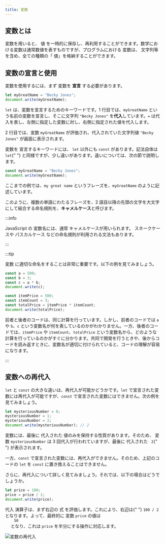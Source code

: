 ```yaml
---
title: 変数
---
```


## <Term type="javascriptVariable">変数</Term>とは

<p>
  <Term type="javascriptVariable">変数</Term>を用いると、
  <Term type="javascriptValue">値</Term>
  を一時的に保存し、再利用することができます。数学における変数は通常数値を表すものですが、プログラムにおける
  <Term type="javascriptVariable">変数</Term>は、
  <Term type="javascriptString">文字列</Term>等を含め、全ての種類の「
  <Term type="javascriptValue">値</Term>」を格納することができます。
</p>

## <Term type="javascriptVariable">変数</Term>の<Term type="javascriptDeclaration">宣言</Term>と使用

<p>
  <Term type="javascriptVariable">変数</Term>を使用するには、まず
  <Term type="javascriptVariable">変数</Term>を<Term type="javascriptDeclaration">
    <strong>宣言</strong>
  </Term>
  する必要があります。
</p>

```javascript title="script.js"
let myGreatName = "Becky Jones";
document.write(myGreatName);
```

`let` は、<Term type="javascriptVariable">変数</Term>を<Term type="javascriptDeclaration">宣言</Term>するためのキーワードです。1 行目では、`myGreatName` という名前の<Term type="javascriptVariable">変数</Term>を<Term type="javascriptDeclaration">宣言</Term>し、そこに文字列 `"Becky Jones"` を<Term type="javascriptAssignment">**代入**</Term>しています。`=` は<Term type="javascriptAssignment">代入</Term>を表し、左側に指定した<Term type="javascriptVariable">変数</Term>に対し、右側に指定された<Term type="javascriptValue">値</Term>を<Term type="javascriptAssignment">代入</Term>します。

2 行目では、<Term type="javascriptVariable">変数</Term> `myGreatName` が<Term type="javascriptEvaluation">評価</Term>され、<Term type="javascriptAssignment">代入</Term>されていた<Term type="javascriptString">文字列</Term><Term type="javascriptValue">値</Term> `"Becky Jones"` が画面に表示されます。

<p>
  <Term type="javascriptVariable">変数</Term>を
  <Term type="javascriptDeclaration">宣言</Term>するキーワードには、
  <code>let</code> 以外にも <code>const</code> があります。記法自体は
  <code>let</code>{" "}
  と同様ですが、少し違いがあります。違いについては、次の節で説明します。
</p>

```javascript title="script.js"
const myGreatName = "Becky Jones";
document.write(myGreatName);
```

ここまでの例では、`my great name` というフレーズを、`myGreatName` のように記述しています。

このように、複数の単語にわたるフレーズを、2 語目以降の先頭の文字を大文字にして結合する命名規則を、<Term type="camelCase">**キャメルケース**</Term>と呼びます。

:::info

<p>
  <Term type="javascript">JavaScript</Term> の
  <Term type="javascriptVariable">変数</Term>名には、通常
  <Term type="camelCase">キャメルケース</Term>が用いられます。
  <Term type="snakeCase">スネークケース</Term>や
  <Term type="pascalCase">パスカルケース</Term>
  などの命名規則が利用される文法もあります。
</p>

:::

:::tip

<Term type="javascriptVariable">変数</Term>
に適切な命名をすることは非常に重要です。以下の例を見てみましょう。

```javascript
const a = 500;
const b = 3;
const c = a * b;
document.write(c);
```

```javascript
const itemPrice = 500;
const itemCount = 3;
const totalPrice = itemPrice * itemCount;
document.write(totalPrice);
```

前者と後者のコードは、同じ計算を行っています。しかし、前者のコードでは `a` や `b`、`c` という変数名が何を表しているのかがわかりません。一方、後者のコードでは、`itemPrice` や `itemCount`、`totalPrice` という変数名から、どのような計算を行っているのかがすぐに分かります。共同で開発を行うときや、後からコードを読み返すときに、変数名が適切に付けられていると、コードの理解が容易になります。

:::

## <Term type="javascriptVariable">変数</Term>への再<Term type="javascriptAssignment">代入</Term>

`let` と `const` の大きな違いは、再<Term type="javascriptAssignment">代入</Term>が可能かどうかです。`let` で<Term type="javascriptDeclaration">宣言</Term>された<Term type="javascriptVariable">変数</Term>には再<Term type="javascriptAssignment">代入</Term>が可能ですが、`const` で<Term type="javascriptDeclaration">宣言</Term>された<Term type="javascriptVariable">変数</Term>にはできません。次の例を見てみましょう。

```javascript title="script.js"
let mysteriousNumber = 0;
mysteriousNumber = 1;
mysteriousNumber = 2;
document.write(mysteriousNumber); // 2
```

<p>
  <Term type="javascriptVariable">変数</Term>には、最後に
  <Term type="javascriptAssignment">代入</Term>された
  <Term type="javascriptValue">値</Term>のみを保持する性質があります。そのため、
  <Term type="javascriptVariable">変数</Term> <code>mysteriousNumber</code> は 3
  回<Term type="javascriptAssignment">代入</Term>が行われていますが、最後に
  <Term type="javascriptAssignment">代入</Term>された <code> 2</code>{" "}
  が表示されます。
</p>

一方、`const` で<Term type="javascriptDeclaration">宣言</Term>された<Term type="javascriptVariable">変数</Term>には、再<Term type="javascriptAssignment">代入</Term>ができません。そのため、上記のコードの `let` を `const` に置き換えることはできません。

さらに、再<Term type="javascriptAssignment">代入</Term>について詳しく見てみましょう。それでは、以下の場合はどうでしょうか。

```javascript title="script.js"
let price = 100;
price = price / 2;
document.write(price);
```

<ViewSource url={import.meta.url} path="_samples/compound-assignment" />

<p>
  <Term type="javascriptAssignment">代入</Term>
  <Term type="javascriptOperator">演算子</Term>は、まず右辺の<Term type="javascriptExpression">
    式
  </Term>を<Term type="javascriptEvaluation">評価</Term>します。これにより、右辺は{" "}
  <code>100 / 2</code> となります。よって、最終的に<Term type="javascriptVariable">
    変数
  </Term> <code>price</code> の<Term type="javascriptValue">値</Term>は <code>
    50
  </code> となり、これは <code>price</code> を半分にする操作に対応します。
</p>

![変数の再代入](./reassignment-evaluation.png)
